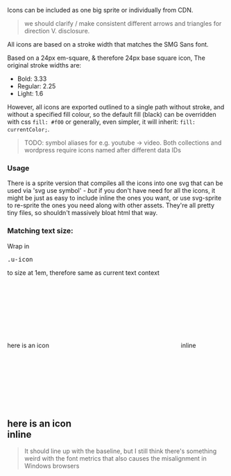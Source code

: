 Icons can be included as one big sprite or individually from CDN.

> we should clarify / make consistent different arrows and triangles for direction V. disclosure.

All icons are based on a stroke width that matches the SMG Sans font.

Based on a 24px em-square, & therefore 24px base square icon, The original stroke widths are:

- Bold: 3.33
- Regular: 2.25
- Light: 1.6

However, all icons are exported outlined to a single path without stroke, and without a specified fill colour, so the default fill (black) can be overridden with css <code>fill: #f00</code> or generally, even simpler, it will inherit: <code>fill: currentColor;</code>.

> TODO: symbol aliases for e.g. youtube -> video. Both collections and wordpress require icons named after different data IDs

### Usage

There is a sprite version that compiles all the icons into one svg that can be used via 'svg use symbol' - _but_ if you don't have need for all the icons, it might be just as easy to include inline the ones you want, or use svg-sprite to re-sprite the ones you need along with other assets. They're all pretty tiny files, so shouldn't massively bloat html that way.

### Matching text size:

Wrap in <pre>.u-icon</pre> to size at 1em, therefore same as current text context

here is an icon <span class="u-icon"><svg><use xlink:href="{{path '/assets/icons/sprite.symbol.svg#people'}}" /></svg></span>inline

## here is an icon <span class="u-icon"><svg><use xlink:href="{{path '/assets/icons/sprite.symbol.svg#3d'}}" /></svg></span>inline

> It should line up with the baseline, but I still think there's something weird with the font metrics that also causes the misalignment in Windows browsers
